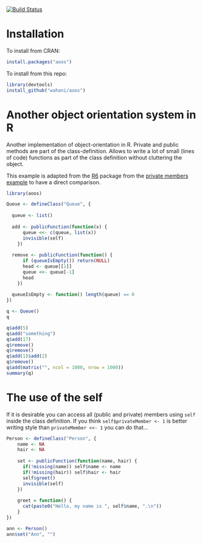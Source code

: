 [![Build Status](https://travis-ci.org/wahani/aoos.png?branch=master)](https://travis-ci.org/wahani/aoos)

# Installation
To install from CRAN:
```r
install.packages("aoos")
```

To install from this repo:
```r
library(devtools)
install_github("wahani/aoos")
```

# Another object orientation system in R
Another implementation of object-orientation in R. Private and public methods are part of the class-definition. Allows to write a lot of small (lines of code) functions as part of the class definition without cluttering the object.

This example is adapted from the [R6](https://github.com/wch/R6) package from the [private members example](http://rpubs.com/wch/24456) to have a direct comparison.

```r
library(aoos)

Queue <- defineClass("Queue", {
  
  queue <- list()
  
  add <- publicFunction(function(x) {
      queue <<- c(queue, list(x))
      invisible(self)
    })
  
  remove <- publicFunction(function() {
      if (queueIsEmpty()) return(NULL)
      head <- queue[[1]]
      queue <<- queue[-1]
      head
    })
  
  queueIsEmpty <- function() length(queue) == 0
})

q <- Queue()
q
```

```r
q$add(5)
q$add("something")
q$add(17)
q$remove()
q$remove()
q$add(1)$add(2)
q$remove()
q$add(matrix("", ncol = 1000, nrow = 1000))
summary(q)
```

# The use of the self

If it is desirable you can access all (public and private) members using `self` inside the class definition. If you think `self$privateMember <- 1` is better writing style than `privateMember <<- 1` you can do that...

```r
Person <- defineClass("Person", {
    name <- NA
    hair <- NA
    
    set <- publicFunction(function(name, hair) {
      if(!missing(name)) self$name <- name
      if(!missing(hair)) self$hair <- hair
      self$greet()
      invisible(self)
    })
    
    greet = function() {
      cat(paste0("Hello, my name is ", self$name, ".\n"))
    }
})

ann <- Person()
ann$set("Ann", "")

```


